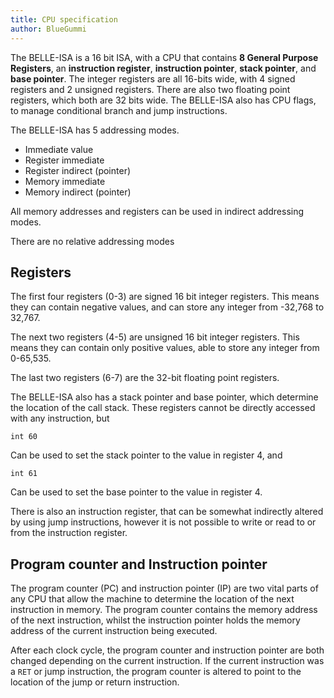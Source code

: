 ```yaml
---
title: CPU specification
author: BlueGummi
---
```


The BELLE-ISA is a 16 bit ISA, with a CPU that contains **8 General Purpose Registers**, an **instruction register**, **instruction pointer**, **stack pointer**, and **base pointer**. The integer registers are all 16-bits wide, with 4 signed registers and 2 unsigned registers. There are also two floating point registers, which both are 32 bits wide. The BELLE-ISA also has CPU flags, to manage conditional branch and jump instructions.

The BELLE-ISA has 5 addressing modes.

- Immediate value
- Register immediate
- Register indirect (pointer)
- Memory immediate
- Memory indirect (pointer)

All memory addresses and registers can be used in indirect addressing modes.

There are no relative addressing modes

## Registers

The first four registers (0-3) are signed 16 bit integer registers. This means they can contain negative values, and can store any integer from -32,768 to 32,767.

The next two registers (4-5) are unsigned 16 bit integer registers. This means they can contain only positive values, able to store any integer from 0-65,535.

The last two registers (6-7) are the 32-bit floating point registers.

The BELLE-ISA also has a stack pointer and base pointer, which determine the location of the call stack. These registers cannot be directly accessed with any instruction, but

```
int 60
```

Can be used to set the stack pointer to the value in register 4, and

```
int 61
```

Can be used to set the base pointer to the value in register 4.

There is also an instruction register, that can be somewhat indirectly altered by using jump instructions, however it is not possible to write or read to or from the instruction register.

## Program counter and Instruction pointer

The program counter (PC) and instruction pointer (IP) are two vital parts of any CPU that allow the machine to determine the location of the next instruction in memory. The program counter contains the memory address of the next instruction, whilst the instruction pointer holds the memory address of the current instruction being executed.

After each clock cycle, the program counter and instruction pointer are both changed depending on the current instruction. If the current instruction was a `RET` or jump instruction, the program counter is altered to point to the location of the jump or return instruction.
